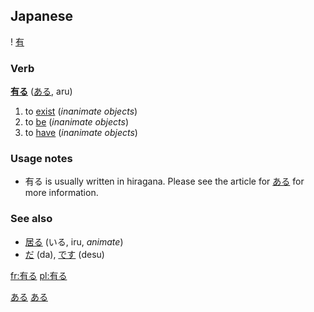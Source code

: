 ==Japanese==   
{{ja-kanjitab-top}}
! [[有]]
{{ja-kanjitab-bottom}}                                    
===Verb===
'''[[有]]る''' ([[ある]], aru)

# to [[exist]] (''inanimate objects'')
# to [[be]] (''inanimate objects'')
# to [[have]] (''inanimate objects'')

===Usage notes===
*有る is usually written in hiragana. Please see the article for [[ある]] for more information.

===See also===
*[[居る]] (いる, iru, ''animate'')
*[[だ]] (da), [[です]] (desu)

[[Category:Japanese language|ある]]
[[Category:Japanese Type 1 Verbs|ある]]

[[fr:有る]]
[[pl:有る]]